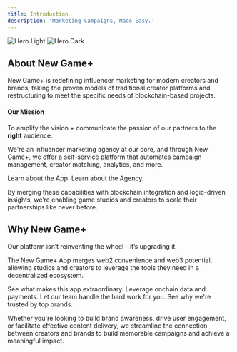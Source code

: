 ```yaml
---
title: Introduction
description: 'Marketing Campaigns, Made Easy.'
---
```


<img
  className="block dark:hidden"
  src="/images/hero-light.svg"
  alt="Hero Light"
/>
<img
  className="hidden dark:block"
  src="/images/hero-dark.svg"
  alt="Hero Dark"
/>

## About New Game+

New Game+ is redefining influencer marketing for modern creators and brands, taking the proven models of traditional creator platforms and restructuring to meet the specific needs of blockchain-based projects.

#### Our Mission
To amplify the vision + communicate the passion of our partners to the **right** audience. 


We're an influencer marketing agency at our core, and through New Game+, we offer a self-service platform that automates campaign management, creator matching, analytics, and more. 

<CardGroup cols={2}>
  <Card
    title="The App"
    icon="mobile-button"
    href="https://app.newgame.me"
  >
    Learn about the App.
  </Card>
  <Card
    title="The Agency"
    icon="briefcase"
    href="https://newgame.me/agency"
  >
    Learn about the Agency.
  </Card>
</CardGroup>

By merging these capabilities with blockchain integration and logic-driven insights, we’re enabling game studios and creators to scale their partnerships like never before.


## Why New Game+

Our platform isn’t reinventing the wheel - it’s upgrading it. 

The New Game+ App merges web2 convenience and web3 potential, allowing studios and creators to leverage the tools they need in a decentralized ecosystem. 

<CardGroup cols={2}>
  <Card
    title="Core Features"
    icon="layer-group"
    href="/app/app-overview"
  >
    See what makes this app extraordinary.
  </Card>
  <Card
    title="Blockchain Integration"
    icon="ethereum"
    href="/app/blockchain-integration"
  >
    Leverage onchain data and payments.
  </Card>
  <Card
    title="Team Expertise"
    icon="handshake"
    href="https://mintlify.com/docs/components/accordion"
  >
    Let our team handle the hard work for you.
  </Card>
  <Card
    title="Our Case Studies"
    icon="chart-line"
    href="https://mintlify.com/customers"
  >
    See why we're trusted by top brands.
  </Card>
</CardGroup>

Whether you're looking to build brand awareness, drive user engagement, or facilitate effective content delivery, we streamline the connection between creators and brands to build memorable campaigns and achieve a meaningful impact.
